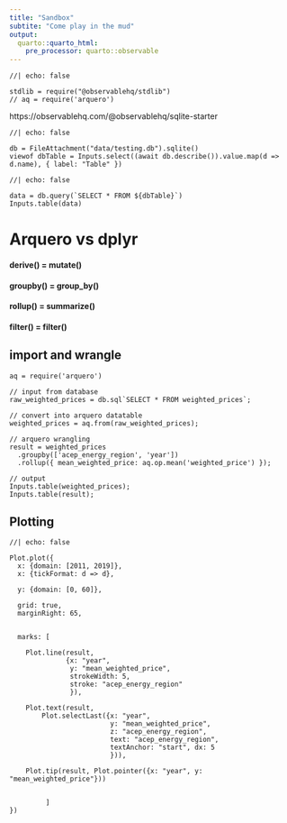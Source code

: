 ```yaml
---
title: "Sandbox"
subtite: "Come play in the mud"
output:
  quarto::quarto_html:
    pre_processor: quarto::observable
---
```




```ojs
//| echo: false

stdlib = require("@observablehq/stdlib")
// aq = require('arquero')

```

https://observablehq.com/@observablehq/sqlite-starter
```ojs
//| echo: false

db = FileAttachment("data/testing.db").sqlite()
viewof dbTable = Inputs.select((await db.describe()).value.map(d => d.name), { label: "Table" })

```

```ojs
//| echo: false

data = db.query(`SELECT * FROM ${dbTable}`)
Inputs.table(data)

```


# Arquero vs dplyr
#### derive() = mutate()
#### groupby() = group_by()
#### rollup() = summarize()
#### filter() = filter()

## import and wrangle
```ojs
aq = require('arquero')

// input from database
raw_weighted_prices = db.sql`SELECT * FROM weighted_prices`;

// convert into arquero datatable
weighted_prices = aq.from(raw_weighted_prices);

// arquero wrangling
result = weighted_prices
  .groupby(['acep_energy_region', 'year'])
  .rollup({ mean_weighted_price: aq.op.mean('weighted_price') });

// output
Inputs.table(weighted_prices);
Inputs.table(result);

```


## Plotting
```ojs
//| echo: false

Plot.plot({
  x: {domain: [2011, 2019]},
  x: {tickFormat: d => d},
  
  y: {domain: [0, 60]},
  
  grid: true,
  marginRight: 65,
  
  
  marks: [
 
    Plot.line(result,
              {x: "year", 
               y: "mean_weighted_price",
               strokeWidth: 5,
               stroke: "acep_energy_region"
               }),

    Plot.text(result, 
        Plot.selectLast({x: "year", 
                         y: "mean_weighted_price", 
                         z: "acep_energy_region", 
                         text: "acep_energy_region", 
                         textAnchor: "start", dx: 5
                         })),
                         
    Plot.tip(result, Plot.pointer({x: "year", y: "mean_weighted_price"}))
 

         ]
})

```





